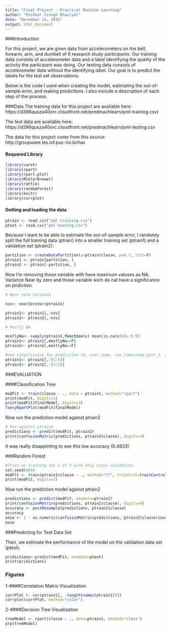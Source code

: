```yaml
---
title: "Final Project - Practical Machine Learning"
author: "Pushkar Sinngh Bhauryal"
date: "December 14, 2015"
output: html_document
---
```

###Introduction

For this project, we are given data from accelerometers on the belt, forearm, arm, and dumbell of 6 research study participants. Our training data consists of accelerometer data and a label identifying the quality of the activity the participant was doing. Our testing data consists of accelerometer data without the identifying label. Our goal is to predict the labels for the test set observations.

Below is the code I used when creating the model, estimating the out-of-sample error, and making predictions. I also include a description of each step of the process.

###Data
The training data for this project are available here: https://d396qusza40orc.cloudfront.net/predmachlearn/pml-training.csv)

The test data are available here: https://d396qusza40orc.cloudfront.net/predmachlearn/pml-testing.csv

The data for this project come from this source: http://groupware.les.inf.puc-rio.br/har. 

#### Requered Library 

```r
library(caret)
library(rpart)
library(rpart.plot)
library(RColorBrewer)
library(rattle)
library(randomForest)
library(knitr)
library(corrplot)
```

#### Getting and loading the data

```r

ptrain <- read.csv("pml-training.csv")
ptest <- read.csv("pml-testing.csv")
```

Because I want to be able to estimate the out-of-sample error, I randomly split the full training data (ptrain) into a smaller training set (ptrain1) and a validation set (ptrain2):



```r

partition <- createDataPartition(y=ptrain$classe, p=0.7, list=F)
ptrain1 <- ptrain[partition, ]
ptrain2 <- ptrain[-partition, ]
```

Now I'm removing those variable with have maximum valuses as NA, Variance Near by zero and those variable wich do nat have a significance on pridiction.

```r

# Near zero variance

nzv<- nearZeroVar(ptrain1)

ptrain1<- ptrain1[,-nzv]
ptrain2<- ptrain2[,-nzv]

# Mostly NA

mostlyNa<- sapply(ptrain1,function(x) mean(is.na(x)))> 0.95
ptrain1<- ptrain1[,mostlyNa==F]
ptrain2<- ptrain2[,mostlyNa==F]

#non singificance for prediction (X, user_name, raw_timestamp_part_1, raw_timestamp_part_2, cvtd_timestamp), which happen to be the first five variables
ptrain1<- ptrain1[,-(1:5)]
ptrain2<- ptrain2[,-(1:5)]

```

###EVALUATION

####Classification Tree
```r
modFit <- train(classe ~ ., data = ptrain1, method="rpart")
print(modFit, digits=3)
print(modFit$finalModel, digits=3)
fancyRpartPlot(modFit$finalModel)
```

Now run the prediction model against ptrain2


```r

# Run against ptrain2
predictions <- predict(modFit, ptrain2)
print(confusionMatrix(predictions, ptrain2$classe), digits=4)

```

It was really disappinting to see this low accuracy (0.4833)

###Random Forest

```r
#Train on training set 1 of 4 with only cross validation.
set.seed(666)
modFit <- train(ptrain1$classe ~ ., method="rf", trControl=trainControl(method = "cv", number = 4), data=ptrain1)
print(modFit, digits=3)
```

Now run the prediction model against ptrain2

```r
predictions <- predict(modFit, newdata=ptrain2)
print(confusionMatrix(predictions, ptrain2$classe), digits=4)
accuracy <- postResample(predictions, ptrain2$classe)
accuracy
oose <- 1 - as.numeric(confusionMatrix(predictions, ptrain2$classe)$overall[1])
oose
```

###Predicting for Test Data Set

Then, we estimate the performance of the model on the validation data set (ptest).

```r
pridictions<-predict(modFit, newdata=ptest)
print(pridictions)
```

### Figures
1-####Correlation Matrix Visualization
```r
corrPlot <- cor(ptrain1[, -length(names(ptrain1))])
corrplot(corrPlot, method="color")
```

2-####Decision Tree Visualization
```r
treeModel <- rpart(classe ~ ., data=ptrain1, method="class")
prp(treeModel)
```




